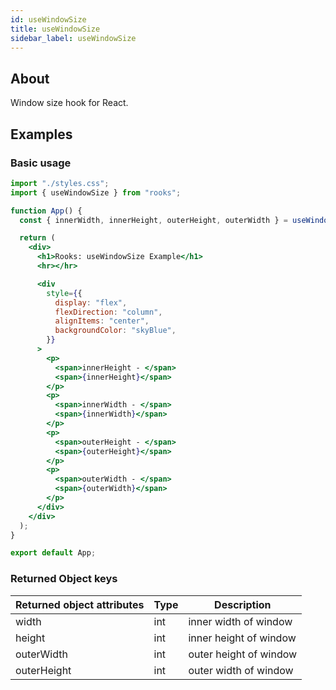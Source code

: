 ```yaml
---
id: useWindowSize
title: useWindowSize
sidebar_label: useWindowSize
---
```


## About

Window size hook for React.
<br/>

## Examples

### Basic usage

```jsx
import "./styles.css";
import { useWindowSize } from "rooks";

function App() {
  const { innerWidth, innerHeight, outerHeight, outerWidth } = useWindowSize();

  return (
    <div>
      <h1>Rooks: useWindowSize Example</h1>
      <hr></hr>

      <div
        style={{
          display: "flex",
          flexDirection: "column",
          alignItems: "center",
          backgroundColor: "skyBlue",
        }}
      >
        <p>
          <span>innerHeight - </span>
          <span>{innerHeight}</span>
        </p>
        <p>
          <span>innerWidth - </span>
          <span>{innerWidth}</span>
        </p>
        <p>
          <span>outerHeight - </span>
          <span>{outerHeight}</span>
        </p>
        <p>
          <span>outerWidth - </span>
          <span>{outerWidth}</span>
        </p>
      </div>
    </div>
  );
}

export default App;
```

### Returned Object keys

| Returned object attributes | Type | Description            |
| -------------------------- | ---- | ---------------------- |
| width                      | int  | inner width of window  |
| height                     | int  | inner height of window |
| outerWidth                 | int  | outer height of window |
| outerHeight                | int  | outer width of window  |
